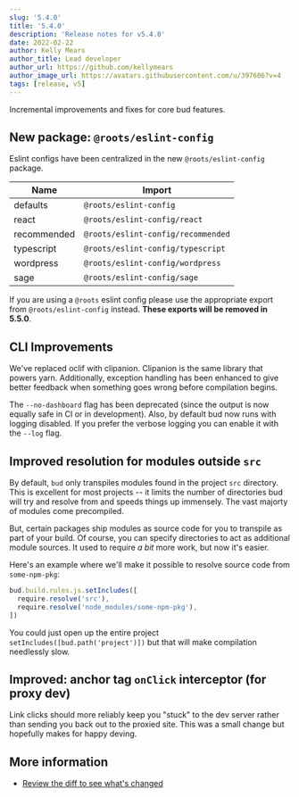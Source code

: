 ```yaml
---
slug: '5.4.0'
title: '5.4.0'
description: 'Release notes for v5.4.0'
date: 2022-02-22
author: Kelly Mears
author_title: Lead developer
author_url: https://github.com/kellymears
author_image_url: https://avatars.githubusercontent.com/u/397606?v=4
tags: [release, v5]
---
```


Incremental improvements and fixes for core bud features.

<!--truncate-->

## New package: `@roots/eslint-config`

Eslint configs have been centralized in the new `@roots/eslint-config` package.

| Name        | Import                             |
| ----------- | ---------------------------------- |
| defaults    | `@roots/eslint-config`             |
| react       | `@roots/eslint-config/react`       |
| recommended | `@roots/eslint-config/recommended` |
| typescript  | `@roots/eslint-config/typescript`  |
| wordpress   | `@roots/eslint-config/wordpress`   |
| sage        | `@roots/eslint-config/sage`        |

If you are using a `@roots` eslint config please use the appropriate export from `@roots/eslint-config` instead. **These exports will be removed in 5.5.0**.

## CLI Improvements

We've replaced oclif with clipanion. Clipanion is the same library that powers yarn. Additionally, exception handling has been enhanced to give better feedback
when something goes wrong before compilation begins.

The `--no-dashboard` flag has been deprecated (since the output is now equally safe in CI or in development). Also, by default bud now runs with logging disabled.
If you prefer the verbose logging you can enable it with the `--log` flag.

## Improved resolution for modules outside `src`

By default, `bud` only transpiles modules found in the project `src` directory. This is excellent for most projects -- it limits the number of
directories bud will try and resolve from and speeds things up immensely. The vast majorty of modules come precompiled.

But, certain packages ship modules as source code for you to transpile as part of your build.
Of course, you can specify directories to act as additional module sources. It used to require _a bit_ more work, but now it's easier.

Here's an example where we'll make it possible to resolve source code from `some-npm-pkg`:

```ts
bud.build.rules.js.setIncludes([
  require.resolve('src'),
  require.resolve('node_modules/some-npm-pkg'),
])
```

You could just open up the entire project `setIncludes([bud.path('project')])` but that will make compilation needlessly slow.

## Improved: anchor tag `onClick` interceptor (for proxy dev)

Link clicks should more reliably keep you "stuck" to the dev server rather than sending you back out to the proxied site. This was a small change
but hopefully makes for happy deving.

## More information

- [Review the diff to see what's changed](https://github.com/roots/bud/compare/v5.3.2...v5.4.0)
